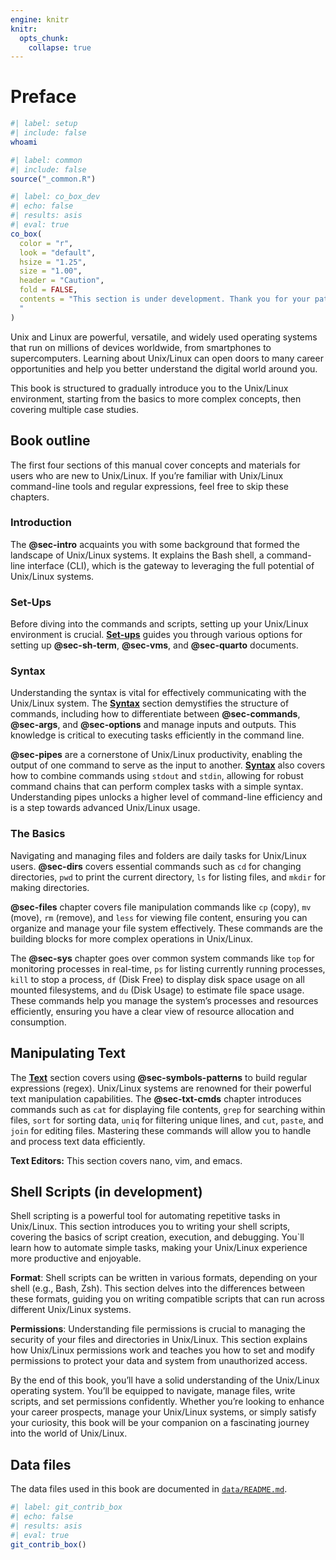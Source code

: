 ```yaml
---
engine: knitr
knitr:
  opts_chunk: 
    collapse: true
---
```


# Preface {#sec-preface .unnumbered}

```bash
#| label: setup
#| include: false
whoami
```

```r
#| label: common
#| include: false
source("_common.R")
```

```r
#| label: co_box_dev
#| echo: false
#| results: asis
#| eval: true
co_box(
  color = "r",
  look = "default", 
  hsize = "1.25", 
  size = "1.00", 
  header = "Caution", 
  fold = FALSE,
  contents = "This section is under development. Thank you for your patience.
  "
)
```

Unix and Linux are powerful, versatile, and widely used operating systems that run on millions of devices worldwide, from smartphones to supercomputers. Learning about Unix/Linux can open doors to many career opportunities and help you better understand the digital world around you.

This book is structured to gradually introduce you to the Unix/Linux environment, starting from the basics to more complex concepts, then covering multiple case studies.


## Book outline

The first four sections of this manual cover concepts and materials for users who are new to Unix/Linux. If you're familiar with Unix/Linux command-line tools and regular expressions, feel free to skip these chapters.

### Introduction

The <strong>@sec-intro</strong> acquaints you with some background that formed the landscape of Unix/Linux systems. It explains the Bash shell, a command-line interface (CLI), which is the gateway to leveraging the full potential of Unix/Linux systems.

### Set-Ups

Before diving into the commands and scripts, setting up your Unix/Linux environment is crucial. <strong>[Set-ups](setups.qmd)</strong> guides you through various options for setting up <strong>@sec-sh-term</strong>, <strong>@sec-vms</strong>, and <strong>@sec-quarto</strong> documents.

### Syntax

Understanding the syntax is vital for effectively communicating with the Unix/Linux system. The <strong>[Syntax](syntax.qmd)</strong> section demystifies the structure of commands, including how to differentiate between <strong>@sec-commands</strong>, <strong>@sec-args</strong>, and <strong>@sec-options</strong> and manage inputs and outputs. This knowledge is critical to executing tasks efficiently in the command line.

<strong>@sec-pipes</strong> are a cornerstone of Unix/Linux productivity, enabling the output of one command to serve as the input to another. <strong>[Syntax](syntax.qmd)</strong> also covers how to combine commands using `stdout` and `stdin`, allowing for robust command chains that can perform complex tasks with a simple syntax. Understanding pipes unlocks a higher level of command-line efficiency and is a step towards advanced Unix/Linux usage.

### The Basics

Navigating and managing files and folders are daily tasks for Unix/Linux users. <strong>@sec-dirs</strong> covers essential commands such as `cd` for changing directories, `pwd` to print the current directory, `ls` for listing files, and `mkdir` for making directories.

<strong>@sec-files</strong> chapter covers file manipulation commands like `cp` (copy), `mv` (move), `rm` (remove), and `less` for viewing file content, ensuring you can organize and manage your file system effectively. These commands are the building blocks for more complex operations in Unix/Linux.

The <strong>@sec-sys</strong> chapter goes over common system commands like `top` for monitoring processes in real-time, `ps` for listing currently running processes, `kill` to stop a process, `df` (Disk Free) to display disk space usage on all mounted filesystems, and `du` (Disk Usage) to estimate file space usage. These commands help you manage the system's processes and resources efficiently, ensuring you have a clear view of resource allocation and consumption.



## Manipulating Text

The <strong>[Text](text.qmd)</strong> section covers using <strong>@sec-symbols-patterns</strong> to build regular expressions (regex). Unix/Linux systems are renowned for their powerful text manipulation capabilities. The <strong>@sec-txt-cmds</strong> chapter introduces commands such as `cat` for displaying file contents, `grep` for searching within files, `sort` for sorting data, `uniq` for filtering unique lines, and `cut`, `paste`, and `join` for editing files. Mastering these commands will allow you to handle and process text data efficiently.

**Text Editors:** This section covers nano, vim, and emacs.

## Shell Scripts (in development)

Shell scripting is a powerful tool for automating repetitive tasks in Unix/Linux. This section introduces you to writing your shell scripts, covering the basics of script creation, execution, and debugging. You\`ll learn how to automate simple tasks, making your Unix/Linux experience more productive and enjoyable.

**Format**: Shell scripts can be written in various formats, depending on your shell (e.g., Bash, Zsh). This section delves into the differences between these formats, guiding you on writing compatible scripts that can run across different Unix/Linux systems.

**Permissions**: Understanding file permissions is crucial to managing the security of your files and directories in Unix/Linux. This section explains how Unix/Linux permissions work and teaches you how to set and modify permissions to protect your data and system from unauthorized access.

By the end of this book, you'll have a solid understanding of the Unix/Linux operating system. You'll be equipped to navigate, manage files, write scripts, and set permissions confidently. Whether you're looking to enhance your career prospects, manage your Unix/Linux systems, or simply satisfy your curiosity, this book will be your companion on a fascinating journey into the world of Unix/Linux.

## <!--# What This Book Is Not   -->

## Data files 

The data files used in this book are documented in [`data/README.md`](https://github.com/mjfrigaard/fm-unix/tree/main/data/README.md).

 
```r
#| label: git_contrib_box
#| echo: false
#| results: asis
#| eval: true
git_contrib_box()
```
